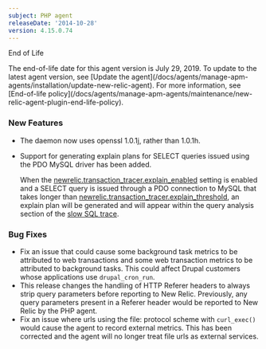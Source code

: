 ```yaml
---
subject: PHP agent
releaseDate: '2014-10-28'
version: 4.15.0.74
---
```


End of Life

<Callout variant="important">
  The end-of-life date for this agent version is July 29, 2019. To update to the latest agent version, see [Update the agent](/docs/agents/manage-apm-agents/installation/update-new-relic-agent). For more information, see [End-of-life policy](/docs/agents/manage-apm-agents/maintenance/new-relic-agent-plugin-end-life-policy).
</Callout>

### New Features

* The daemon now uses openssl 1.0.1j, rather than 1.0.1h.
* Support for generating explain plans for SELECT queries issued using the PDO MySQL driver has been added.

  When the [newrelic.transaction_tracer.explain_enabled](https://docs.newrelic.com/docs/agents/php-agent/configuration/php-agent-newrelicini-settings#inivar-tt-epenabled) setting is enabled and a SELECT query is issued through a PDO connection to MySQL that takes longer than [newrelic.transaction_tracer.explain_threshold](https://docs.newrelic.com/docs/agents/php-agent/configuration/php-agent-newrelicini-settings#inivar-tt-epthreshold), an explain plan will be generated and will appear within the query analysis section of the [slow SQL trace](https://docs.newrelic.com/docs/apm/applications-menu/monitoring/database-and-slow-sql-dashboard#db_slowsql).

### Bug Fixes

* Fix an issue that could cause some background task metrics to be attributed to web transactions and some web transaction metrics to be attributed to background tasks. This could affect Drupal customers whose applications use `drupal_cron_run`.
* This release changes the handling of HTTP Referer headers to always strip query parameters before reporting to New Relic. Previously, any query parameters present in a Referer header would be reported to New Relic by the PHP agent.
* Fix an issue where urls using the file: protocol scheme with `curl_exec()` would cause the agent to record external metrics. This has been corrected and the agent will no longer treat file urls as external services.
